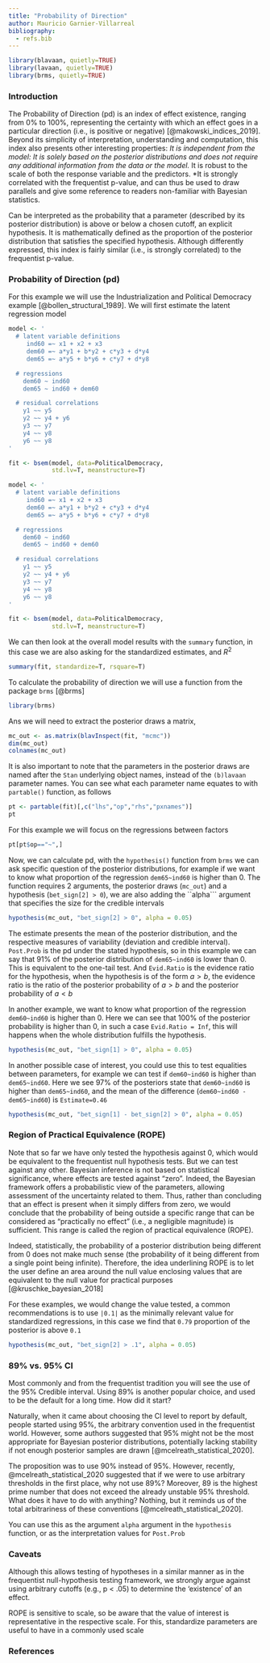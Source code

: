 ```yaml
---
title: "Probability of Direction"
author: Mauricio Garnier-Villarreal
bibliography:
  - refs.bib
---
```


```r
library(blavaan, quietly=TRUE)
library(lavaan, quietly=TRUE)
library(brms, quietly=TRUE)
```

### Introduction 

The Probability of Direction (pd) is an index of effect existence, ranging from 0% to 100%, representing the certainty with which an effect goes in a particular direction (i.e., is positive or negative) [@makowski_indices_2019]. Beyond its simplicity of interpretation, understanding and computation, this index also presents other interesting properties:
*It is independent from the model: It is solely based on the posterior distributions and does not require any additional information from the data or the model.
*It is robust to the scale of both the response variable and the predictors.
*It is strongly correlated with the frequentist p-value, and can thus be used to draw parallels and give some reference to readers non-familiar with Bayesian statistics.

Can be interpreted as the probability that a parameter (described by its posterior distribution) is above or below a chosen cutoff, an explicit hypothesis. It is mathematically defined as the proportion of the posterior distribution that satisfies the specified hypothesis. Although differently expressed, this index is fairly similar (i.e., is strongly correlated) to the frequentist p-value. 

### Probability of Direction (pd)

For this example we will use the Industrialization and Political Democracy example [@bollen_structural_1989]. We will first estimate the latent regression model

```r
model <- '
  # latent variable definitions
     ind60 =~ x1 + x2 + x3
     dem60 =~ a*y1 + b*y2 + c*y3 + d*y4
     dem65 =~ a*y5 + b*y6 + c*y7 + d*y8

  # regressions
    dem60 ~ ind60
    dem65 ~ ind60 + dem60

  # residual correlations
    y1 ~~ y5
    y2 ~~ y4 + y6
    y3 ~~ y7
    y4 ~~ y8
    y6 ~~ y8
'

fit <- bsem(model, data=PoliticalDemocracy,
            std.lv=T, meanstructure=T)
```

```r
model <- '
  # latent variable definitions
     ind60 =~ x1 + x2 + x3
     dem60 =~ a*y1 + b*y2 + c*y3 + d*y4
     dem65 =~ a*y5 + b*y6 + c*y7 + d*y8

  # regressions
    dem60 ~ ind60
    dem65 ~ ind60 + dem60

  # residual correlations
    y1 ~~ y5
    y2 ~~ y4 + y6
    y3 ~~ y7
    y4 ~~ y8
    y6 ~~ y8
'

fit <- bsem(model, data=PoliticalDemocracy,
            std.lv=T, meanstructure=T)
```

We can then look at the overall model results with the ```summary``` function, in this case we are also asking for the standardized estimates, and $R^2$

```r
summary(fit, standardize=T, rsquare=T)
```


To calculate the probability of direction we will use a function from the package ```brms``` [@brms]

```r
library(brms)
```

Ans we will need to extract the posterior draws a matrix, 

```r
mc_out <- as.matrix(blavInspect(fit, "mcmc"))
dim(mc_out)
colnames(mc_out)
```

It is also important to note that the parameters in the posterior draws are named after the ```Stan``` underlying object names, instead of the ```(b)lavaan``` parameter names. You can see what each parameter name equates to with ```partable()``` function, as follows

```r
pt <- partable(fit)[,c("lhs","op","rhs","pxnames")]
pt
```

For this example we will focus on the regressions between factors

```r
pt[pt$op=="~",]
```

Now, we can calculate pd, with the ```hypothesis()``` function from ```brms``` we can ask specific question of the posterior distributions, for example if we want to know what proportion of the regression ```dem65~ind60``` is higher than 0. The function requires 2 arguments, the posterior draws (```mc_out```) and a hypothesis (```bet_sign[2] > 0```), we are also adding the ``alpha``` argument that specifies the size for the credible intervals

```r
hypothesis(mc_out, "bet_sign[2] > 0", alpha = 0.05)
```

The estimate presents the mean of the posterior distribution, and the respective measures of variability (deviation and credible interval). ```Post.Prob``` is the pd under the stated hypothesis, so in this example we can say that 91% of the posterior distribution of ```dem65~ind60``` is lower than 0. This is equivalent to the one-tail test. And ```Evid.Ratio``` is the evidence ratio for the hypothesis, when the hypothesis is of the form $a > b$, the evidence ratio is the ratio of the posterior probability of $a > b$ and the posterior probability of $a < b$ 

In another example, we want to know what proportion of the regression ```dem60~ind60``` is higher than 0. Here we can see that 100% of the posterior probability is higher than 0, in such a case ```Evid.Ratio = Inf```, this will happens when the whole distribution fulfills the hypothesis.

```r
hypothesis(mc_out, "bet_sign[1] > 0", alpha = 0.05)
```

In another possible case of interest, you could use this to test equalities between parameters, for example we can test if ```dem60~ind60``` is higher than ```dem65~ind60```. Here we see 97% of the posteriors state that ```dem60~ind60``` is higher than ```dem65~ind60```, and the mean of the difference (```dem60~ind60 - dem65~ind60```) is ```Estimate=0.46```

```r
hypothesis(mc_out, "bet_sign[1] - bet_sign[2] > 0", alpha = 0.05)
```

### Region of Practical Equivalence (ROPE)

Note that so far we have only tested the hypothesis against 0, which would be equivalent to the frequentist null hypothesis tests. But we can test against any other. Bayesian inference is not based on statistical significance, where effects are tested against “zero”. Indeed, the Bayesian framework offers a probabilistic view of the parameters, allowing assessment of the uncertainty related to them. Thus, rather than concluding that an effect is present when it simply differs from zero, we would conclude that the probability of being outside a specific range that can be considered as “practically no effect” (i.e., a negligible magnitude) is sufficient. This range is called the region of practical equivalence (ROPE).

Indeed, statistically, the probability of a posterior distribution being different from 0 does not make much sense (the probability of it being different from a single point being infinite). Therefore, the idea underlining ROPE is to let the user define an area around the null value enclosing values that are equivalent to the null value for practical purposes [@kruschke_bayesian_2018]

For these examples, we would change the value tested, a common recommendations is to use ```|0.1|``` as the minimally relevant value for standardized regressions, in this case we find that ```0.79``` proportion of the posterior is above ```0.1``` 

```r
hypothesis(mc_out, "bet_sign[2] > .1", alpha = 0.05)
```

### 89% vs. 95% CI

Most commonly and from the frequentist tradition you will see the use of the 95% Credible interval. Using 89% is another popular choice, and used to be the default for a long time. How did it start?

Naturally, when it came about choosing the CI level to report by default, people started using 95%, the arbitrary convention used in the frequentist world. However, some authors suggested that 95% might not be the most appropriate for Bayesian posterior distributions, potentially lacking stability if not enough posterior samples are drawn [@mcelreath_statistical_2020].

The proposition was to use 90% instead of 95%. However, recently, @mcelreath_statistical_2020 suggested that if we were to use arbitrary thresholds in the first place, why not use 89%? Moreover, 89 is the highest prime number that does not exceed the already unstable 95% threshold. What does it have to do with anything? Nothing, but it reminds us of the total arbitrariness of these conventions [@mcelreath_statistical_2020].

You can use this as the argument ```alpha``` argument in the ```hypothesis``` function, or as the interpretation values for ```Post.Prob```

### Caveats

Although this allows testing of hypotheses in a similar manner as in the frequentist null-hypothesis testing framework, we strongly argue against using arbitrary cutoffs (e.g., p < .05) to determine the 'existence' of an effect.

ROPE is sensitive to scale, so be aware that the value of interest is representative in the respective scale. For this, standardize parameters are useful to have in a commonly used scale

### References


